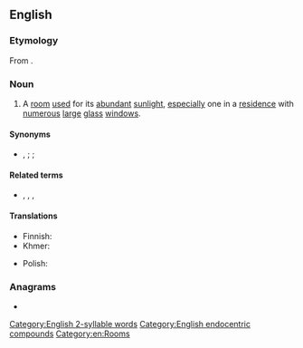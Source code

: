 {{also|sun room}}
==English==

===Etymology===
From {{compound|en|sun|room}}.

===Noun===
{{en-noun}}

# A [[room]] [[use]]d for its [[abundant]] [[sunlight]], [[especially]] one in a [[residence]] with [[numerous]] [[large]] [[glass]] [[window]]s.

====Synonyms====
* {{l|en|sun parlor}}, {{l|en|conservatory}} {{q|UK}}; {{l|en|solarium}} {{q|US & Canada}}; {{l|en|Florida room}} {{q|US & Canada, screened}}

====Related terms====
* {{l|en|breezeway}}, {{l|en|enclosed patio}}, {{l|en|greenhouse}}, {{l|en|patio room}}

====Translations====
{{trans-top|room used for its abundant sunlight}}
* Finnish: {{t|fi|[[aurinkoinen]] [[huone]]}}
* Khmer: {{t|km|សុរិយារាម|tr=soriya rarm|sc=Khmr}}
{{trans-mid}}
* Polish: {{t+|pl|solarium|n}}
{{trans-bottom}}

===Anagrams===
* {{anagrams|en|a=mnoorsu|Monsour|unmoors}}

[[Category:English 2-syllable words]]
[[Category:English endocentric compounds]]
[[Category:en:Rooms]]